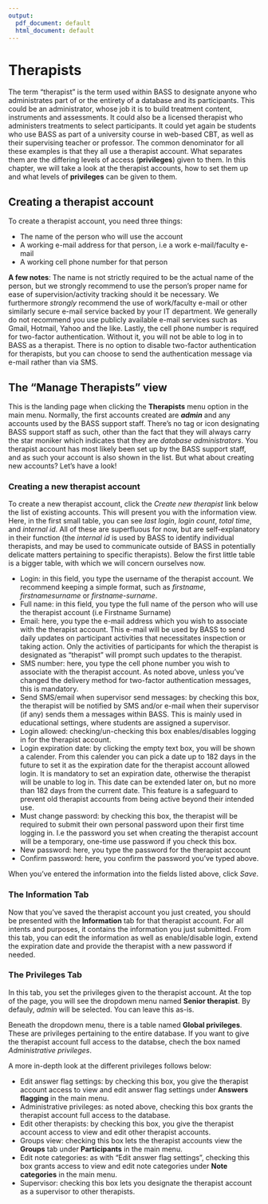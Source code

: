 ```yaml
---
output:
  pdf_document: default
  html_document: default
---
```

# Therapists {#therapists}

The term "therapist" is the term used within BASS to designate anyone who administrates part of or the entirety of a database and its participants. This could be an administrator, whose job it is to build treatment content, instruments and assessments. It could also be a licensed therapist who administers treatments to select participants. It could yet again be students who use BASS as part of a university course in web-based CBT, as well as their supervising teacher or professor.
The common denominator for all these examples is that they all use a therapist account. What separates them are the differing levels of access (**privileges**) given to them. In this chapter, we will take a look at the therapist accounts, how to set them up and what levels of **privileges** can be given to them.

## Creating a therapist account
To create a therapist account, you need three things:

- The name of the person who will use the account
- A working e-mail address for that person, i.e a work e-mail/faculty e-mail
- A working cell phone number for that person

**A few notes**: The name is not strictly required to be the actual name of the person, but we strongly recommend to use the person's proper name for ease of supervision/activity tracking should it be necessary.
We furthermore *strongly* recommend the use of work/faculty e-mail or other similarly secure e-mail service backed by your IT department. We generally do not recommend you use publicly available e-mail services such as Gmail, Hotmail, Yahoo and the like.
Lastly, the cell phone number is required for two-factor authentication. Without it, you will not be able to log in to BASS as a therapist. There is no option to disable two-factor authentication for therapists, but you can choose to send the authentication message via e-mail rather than via SMS.


## The "Manage Therapists" view
This is the landing page when clicking the **Therapists** menu option in the main menu. Normally, the first accounts created are ***admin*** and any accounts used by the BASS support staff. There's no tag or icon designating BASS support staff as such, other than the fact that they will always carry the star moniker which indicates that they are *database administrators*.
You therapist account has most likely been set up by the BASS support staff, and as such your account is also shown in the list. But what about creating new accounts? Let's have a look!

### Creating a new therapist account
To create a new therapist account, click the *Create new therapist* link below the list of existing accounts. This will present you with the information view. Here, in the first small table, you can see *last login*, *login count*, *total time*, and *internal id*. All of these are superfluous for now, but are self-explanatory in their function (the *internal id* is used by BASS to identify individual therapists, and may be used to communicate outside of BASS in potentially delicate matters pertaining to specific therapists).
Below the first little table is a bigger table, with which we will concern ourselves now.

- Login: in this field, you type the username of the therapist account. We recommend keeping a simple format, such as *firstname*, *firstnamesurname* or *firstname-surname*.
- Full name: in this field, you type the full name of the person who will use the therapist account (i.e Firstname Surname)
- Email: here, you type the e-mail address which you wish to associate with the therapist account. This e-mail will be used by BASS to send daily updates on participant activities that necessitates inspection or taking action. Only the activities of participants for which the therapist is designated as "therapist" will prompt such updates to the therapist.
- SMS number: here, you type the cell phone number you wish to associate with the therapist account. As noted above, unless you've changed the delivery method for two-factor authentication messages, this is mandatory.
- Send SMS/email when supervisor send messages: by checking this box, the therapist will be notified by SMS and/or e-mail when their supervisor (if any) sends them a messages within BASS. This is mainly used in educational settings, where students are assigned a supervisor.
- Login allowed: checking/un-checking this box enables/disables logging in for the therapist account.
- Login expiration date: by clicking the empty text box, you will be shown a calender. From this calender you can pick a date up to 182 days in the future to set it as the expiration date for the therapist account allowed login. It is mandatory to set an expiration date, otherwise the therapist will be unable to log in. This date can be extended later on, but no more than 182 days from the current date. This feature is a safeguard to prevent old therapist accounts from being active beyond their intended use.
- Must change password: by checking this box, the therapist will be required to submit their own personal password upon their first time logging in. I.e the password you set when creating the therapist account will be a temporary, one-time use password if you check this box.
- New password: here, you type the password for the therapist account
- Confirm password: here, you confirm the password you've typed above.

When you've entered the information into the fields listed above, click *Save*.

### The Information Tab
Now that you've saved the therapist account you just created, you should be presented with the **Information** tab for that therapist account. For all intents and purposes, it contains the information you just submitted. From this tab, you can edit the information as well as enable/disable login, extend the expiration date and provide the therapist with a new password if needed.

### The Privileges Tab
In this tab, you set the privileges given to the therapist account. At the top of the page, you will see the dropdown menu named **Senior therapist**. By defauly, *admin* will be selected. You can leave this as-is.

Beneath the dropdown menu, there is a table named **Global privileges**. These are privileges pertaining to the entire database. If you want to give the therapist account full access to the databse, chech the box named *Administrative privileges*.

A more in-depth look at the different privileges follows below:

- Edit answer flag settings: by checking this box, you give the therapist account access to view and edit answer flag settings under **Answers flagging** in the main menu.
- Administrative privileges: as noted above, checking this box grants the therapist account full access to the database.
- Edit other therapists: by checking this box, you give the therapist account access to view and edit other therapist accounts.
- Groups view: checking this box lets the therapist accounts view the **Groups** tab under **Participants** in the main menu.
- Edit note categories: as with "Edit answer flag settings", checking this box grants access to view and edit note categories under **Note categories** in the main menu.
- Supervisor: checking this box lets you designate the therapist account as a supervisor to other therapists.